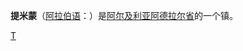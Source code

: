 {{Infobox Settlement
| name = 提米蒙<br/>تميمون
| image_skyline = 
| imagesize = 
| image_caption = 
| image_flag = 
| image_shield = 
| pushpin_map = Algeria
| pushpin_label_position = bottom
| subdivision_type = 国家
| subdivision_name = {{ALG}}
| subdivision_type1 = [[阿尔及利亚行政区划|省]]
| subdivision_name1 = [[阿德拉尔省|阿德拉尔省]]
| subdivision_type2 = 
| subdivision_name2 = 
| elevation_m = 
| elevation_ft = 
| area_total_km2 = 
| population_as_of = 
| population_total = 
| population_density_km2 = 
| timezone = [[欧洲中部时间|CET]]
| utc_offset = +1
| timezone_DST = 
| utc_offset_DST = 
| latd = 29
| latm = 15
| lats = 
| latNS = N
| longd = 0
| longm = 15
| longs = 
| longEW = E
| website =  
}}
'''提米蒙'''（[[阿拉伯语|阿拉伯语]]：'''{{rtl-lang|ar|تميمون}}'''）是[[阿尔及利亚|阿尔及利亚]][[阿德拉尔省|阿德拉尔省]]的一个镇。

{{Algeria-stub}}

[[Category:阿尔及利亚城市|T]]